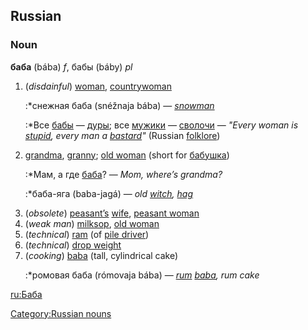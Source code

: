 ==Russian==
[[Category:Russian nouns]]
===Noun===
'''баба''' (bába) ''f'', бабы (báby) ''pl''

#(''disdainful'') [[woman]], [[countrywoman]]
#:*снежная баба (snéžnaja bába) — ''[[snowman]]''
#:*Все [[баба|бабы]] — [[дура|дуры]]; все [[мужик|мужики]] — [[сволочь|сволочи]] — ''"Every woman is [[stupid]], every man a [[bastard]]"'' (Russian [[folklore]])
#[[grandma]], [[granny]]; [[old woman]] (short for [[бабушка]])
#:*Мам, а где [[баба]]? — ''Mom, where’s grandma?''
#:*баба-яга (baba-jagá) — ''old [[witch]], [[hag]]''
#(''obsolete'') [[peasant|peasant’s]] [[wife]], [[peasant woman]]
#(''weak man'') [[milksop]], [[old woman]]
#(''technical'') [[ram]] (of [[pile driver]])
#(''technical'') [[drop weight]]
#(''cooking'') [[baba]] (tall, cylindrical cake)
#:*ромовая баба (rómovaja bába) — ''[[rum]] [[baba]], rum cake''

[[ru:Баба]]